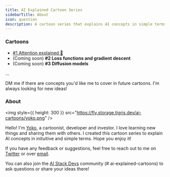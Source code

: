 ```yaml
---
title: AI Explained Cartoon Series
sidebarTitle: About
icon: question
description: A cartoon series that explains AI concepts in simple terms.
---
```


### Cartoons

- [#1 Attention explained 🔗](/1-attention-explained)
- (Coming soon) **#2 Loss functions and gradient descent**
- (Coming soon) **#3 Diffusion models**

...

DM me if there are concepts you'd like me to cover in future cartoons. I'm always looking for new ideas!

### About

<img
  style={{ height: 300 }}
  src="https://fly.storage.tigris.dev/ai-cartoons/yoko.png"
/>

Hello! I'm [Yoko](https://x.com/stuffyokodraws), a cartoonist, developer and investor. I love learning new things and sharing them with others. I created this cartoon series to explain AI concepts in inituitive and simple terms. Hope you enjoy it!

If you have any feedback or suggestions, feel free to reach out to me on [Twitter](https://x.com/stuffyokodraws) or over [email](mailto:ykhli1013@gmail.com).

You can also join the [AI Stack Devs](https://discord.com/invite/ymEUwGeMre) community (# ai-explained-cartoons) to ask questions or share your ideas there!
